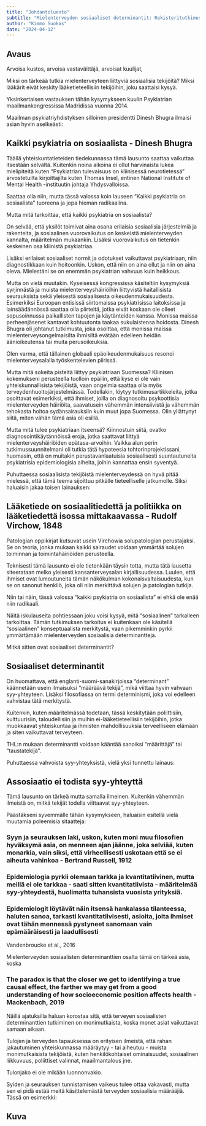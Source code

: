 ```yaml
---
title: "Johdantoluento"
subtitle: "Mielenterveyden sosiaaliset determinantit: Rekisteritutkimus"
author: "Kimmo Suokas"
date: "2024-04-12"
---
```


## Avaus

Arvoisa kustos, arvoisa vastaväittäjä, arvoisat kuulijat,

Miksi on tärkeää tutkia mielenterveyteen liittyviä sosiaalisia tekijöitä? Miksi lääkärit eivät keskity lääketieteellisiin tekijöihin, joku saattaisi kysyä.

Yksinkertaisen vastauksen tähän kysymykseen kuulin Psykiatrian maailmankongressissa Madridissa vuonna 2014.

Maailman psykiatriyhdistyksen silloinen presidentti Dinesh Bhugra ilmaisi asian hyvin aselkeästi:

## Kaikki psykiatria on sosiaalista - Dinesh Bhugra

Täällä yhteiskuntatieteiden tiedekunnassa tämä lausunto saattaa vaikuttaa itsestään selvältä. Kuitenkin noina aikoina ei ollut harvinaista lukea mielipiteitä kuten "Psykiatrian tulevaisuus on kliinisessä neurotietessä" arvostetuilta kirjoittajilta kuten Thomas Insel, entinen National Institute of Mental Health -instituutin johtaja Yhdysvalloissa.

Saattaa olla niin, mutta tässä valossa koin lauseen "Kaikki psykiatria on sosiaalista" tuoreena ja jopa hieman radikaalina.

Mutta mitä tarkoittaa, että kaikki psykiatria on sosiaalista?

On selvää, että yksilöt toimivat aina osana erilaisia sosiaalisia järjestelmiä ja rakenteita, ja sosiaalinen vuorovaikutus on keskeistä mielenterveyden kannalta, määritelmän mukaankin. Lisäksi vuorovaikutus on tietenkin keskeinen osa kliinistä psykiatriaa.

Lisäksi erilaiset sosiaaliset normit ja odotukset vaikuttavat psykiatriaan, niin diagnostikkaan kuin hoitoonkin. Uskon, että niin on aina ollut ja niin on aina oleva. Mielestäni se on enemmän psykiatrian vahvuus kuin heikkous.

Mutta on vielä muutakin. Kyseisessä kongressissa käsiteltiin kysymyksiä syrjinnästä ja muista mielenterveyshäiriöihin liittyvistä haitallisista seurauksista sekä yleisestä sosiaalisesta oikeudenmukaisuudesta. Esimerkiksi Euroopan entisissä siirtomaissa psykiatrisissa laitoksissa ja lainsäädännössä saattaa olla piirteitä, jotka eivät koskaan ole olleet sopusoinnussa paikallisten tapojen ja käytänteiden kanssa. Monissa maissa perheenjäsenet kantavat kohtuutonta taakaa sukulaistensa hoidosta. Dinesh Bhugra oli johtanut tutkimusta, joka osoittaa, että monissa maissa mielenterveysongelmaisilta ihmisiltä evätään edelleen heidän äänioikeutensa tai muita perusoikeuksia.

Olen varma, että tällainen globaali epäoikeudenmukaisuus resonoi mielenterveysalalla työskentelevien piirissä.

Mutta mitä sokeita pisteitä liittyy psykiatriaan Suomessa? Kliinisen kokemukseni perusteella tuolloin epäilin, että kyse ei ole vain yhteiskunnallisista tekijöistä, vaan ongelmia saattaa olla myös terveydenhuoltojärjestelmässä. Todellakin, löytyy tutkimusartikkeleita, jotka osoittavat esimerkiksi, että ihmiset, joilla on diagnosoitu psykoottisia mielenterveyden häiriöita, saavatusein vähemmän intensiivistä ja vähemmän tehokasta hoitoa sydänsairauksiin kuin muut jopa Suomessa. Olin  yllättynyt siitä, miten vähän tämä asia oli esillä.

Mutta mitä tulee psykiatriaan itseensä? Kiinnostuin siitä, ovatko diagnosointikäytännöissä eroja, jotka saattavat liittyä mielenterveyshäiriöiden epätasa-arvoihin. Vaikka alun perin tutkimussuunnitelmani oli tutkia tätä hypoteesia tohtorinprojektissani, huomasin, että on muitakin perustavanlaatuisia sosiaalisesti suuntautuneita psykiatrisia epidemiologisia aiheita, joihin kannattaa ensin syventyä.

Puhuttaessa sosiaalisista tekijöistä mielenterveydessä on hyvä pitää mielessä, että tämä teema sijoittuu pitkälle tieteelliselle jatkumolle. Siksi haluaisin jakaa toisen lainauksen:

## Lääketiede on sosiaalitiedettä ja politiikka on lääketiedettä isossa mittakaavassa - Rudolf Virchow, 1848

Patologian oppikirjat kutsuvat usein Virchowia solupatologian perustajaksi. Se on teoria, jonka mukaan kaikki sairaudet voidaan ymmärtää solujen toiminnan ja toimintahäiriöiden perusteella.

Teknisesti tämä lausunto ei ole tietenkään täysin totta, mutta tätä lausetta siteerataan melko yleisesti kansanterveysalan kirjallisuudessa. Luulen, että ihmiset ovat lumoutuneita tämän näkökulman kokonaisvaltaisuudesta, kun se on sanonut henkilö, joka oli niin merkittävä solujen ja patologian tutkija.

Niin tai näin, tässä valossa "kaikki psykiatria on sosiaalista" ei ehkä ole enää niin radikaali.

Näitä iskulauseita pohtiessaan joku voisi kysyä, mitä "sosiaalinen" tarkalleen tarkoittaa. Tämän tutkimuksen tarkoitus ei kuitenkaan ole käsitellä "sosiaalinen" konseptuaalista merkitystä, vaan pikemminkin pyrkii ymmärtämään mielenterveyden sosiaalisia determinantteja.

Mitkä sitten ovat sosiaaliset determinantit?

## Sosiaaliset determinantit

On huomattava, että englanti-suomi-sanakirjoissa "determinant" käännetään usein ilmaisuksi "määräävä tekijä", mikä viittaa hyvin vahvaan syy-yhteyteen. Lisäksi filosofiassa on termi determinismi, joka voi edelleen vahvistaa tätä merkitystä.

Kuitenkin, kuten määritelmässä todetaan, tässä keskitytään poliittisiin, kulttuurisiin, taloudellisiin ja muihin ei-lääketieteellisiin tekijöihin, jotka muokkaavat yhteiskuntaa ja ihmisten mahdollisuuksia terveelliseen elämään ja siten vaikuttavat terveyteen.

THL:n mukaan determinantti voidaan kääntää sanoiksi "määrittäjä" tai "taustatekijä".

Puhuttaessa vahvoista syy-yhteyksistä, vielä yksi tunnettu lainaus:

## Assosiaatio ei todista syy-yhteyttä

Tämä lausunto on tärkeä mutta samalla ilmeinen. Kuitenkin vähemmän ilmeistä on, mitkä tekijät todella viittaavat syy-yhteyteen.

Päästäkseni syvemmälle tähän kysymykseen, haluaisin esitellä vielä muutamia poleemisia sitaatteja: 

### Syyn ja seurauksen laki, uskon, kuten moni muu filosofien hyväksymä asia, on menneen ajan jäänne, joka selviää, kuten monarkia, vain siksi, että virheellisesti uskotaan että se ei aiheuta vahinkoa - Bertrand Russell, 1912

### Epidemiologia pyrkii olemaan tarkka ja kvantitatiivinen, mutta meillä ei ole tarkkaa - saati sitten kvantitatiivista - määritelmää syy-yhteydestä, huolimatta tuhansista vuosista yrityksiä.

### Epidemiologit löytävät näin itsensä hankalassa tilanteessa, haluten sanoa, tarkasti kvantitatiivisesti, asioita, joita ihmiset ovat tähän mennessä pystyneet sanomaan vain epämääräisesti ja laadullisesti

Vandenbroucke et al., 2016

Mielenterveyden sosiaalisten determinanttien osalta tämä on tärkeä asia, koska

### The paradox is that the closer we get to identifying a true causal effect, the farther we may get from a good understanding of how socioeconomic position affects health - Mackenbach, 2019

Näillä ajatuksilla haluan korostaa sitä, että terveyen sosiaalisten determinanttien tutkiminen on monimutkaista, koska monet asiat vaikuttavat samaan aikaan.

Tulojen ja terveyden tapauksessa on erityisen ilmeistä, että rahan jakautuminen yhteiskunnassa määräytyy - tai aiheutuu - muista monimutkaisista tekijöistä, kuten henkilökohtaiset ominaisuudet, sosiaalinen liikkuvuus, poliittiset valinnat, maailmantalous jne.

Tulonjako ei ole mikään luonnonvakio.

Syiden ja seurauksen tunnistamisen vaikeus tulee ottaa vakavasti, mutta sen ei pidä estää meitä käsittelemästä terveyden sosiaalisia määrääjiä. Tässä on esimerkki:

## Kuva



